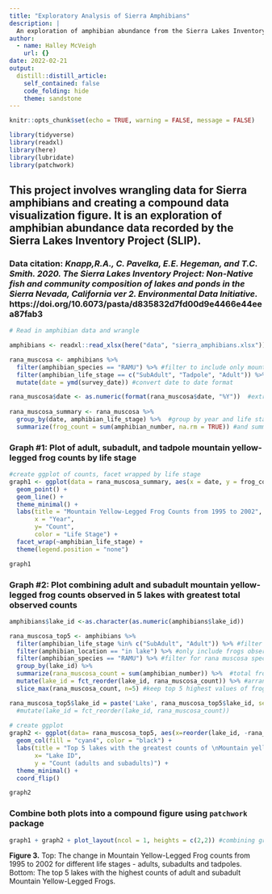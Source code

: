 ```yaml
---
title: "Exploratory Analysis of Sierra Amphibians"
description: |
  An exploration of amphibian abundance from the Sierra Lakes Inventory Project.
author:
  - name: Halley McVeigh
    url: {}
date: 2022-02-21
output:
  distill::distill_article:
    self_contained: false
    code_folding: hide
    theme: sandstone
---
```


```r
knitr::opts_chunk$set(echo = TRUE, warning = FALSE, message = FALSE)

library(tidyverse)
library(readxl)
library(here)
library(lubridate)
library(patchwork)
```

## This project involves wrangling data for Sierra amphibians and creating a compound data visualization figure. It is an exploration of amphibian abundance data recorded by the Sierra Lakes Inventory Project (SLIP).

### Data citation: *Knapp,R.A., C. Pavelka, E.E. Hegeman, and T.C. Smith. 2020. The Sierra Lakes Inventory Project: Non-Native fish and community composition of lakes and ponds in the Sierra Nevada, California ver 2. Environmental Data Initiative.* https://doi.org/10.6073/pasta/d835832d7fd00d9e4466e44eea87fab3




```r
# Read in amphibian data and wrangle

amphibians <- readxl::read_xlsx(here("data", "sierra_amphibians.xlsx"))

rana_muscosa <- amphibians %>% 
  filter(amphibian_species == "RAMU") %>% #filter to include only mountain yellow-legged frog
  filter(amphibian_life_stage == c("SubAdult", "Tadpole", "Adult")) %>% 
  mutate(date = ymd(survey_date)) #convert date to date format

rana_muscosa$date <- as.numeric(format(rana_muscosa$date, "%Y"))  #extract just the year
  
rana_muscosa_summary <- rana_muscosa %>% 
  group_by(date, amphibian_life_stage) %>%  #group by year and life stage
  summarize(frog_count = sum(amphibian_number, na.rm = TRUE)) #and summarize counts of frogs
```

### Graph #1: Plot of adult, subadult, and tadpole mountain yellow-legged frog counts by life stage
```r
#create ggplot of counts, facet wrapped by life stage
graph1 <- ggplot(data = rana_muscosa_summary, aes(x = date, y = frog_count, color = amphibian_life_stage)) +
  geom_point() +
  geom_line() +
  theme_minimal() +
  labs(title = "Mountain Yellow-Legged Frog Counts from 1995 to 2002",
       x = "Year",
       y= "Count",
       color = "Life Stage") +
  facet_wrap(~amphibian_life_stage) +
  theme(legend.position = "none")

graph1
```

### Graph #2: Plot combining adult and subadult mountain yellow-legged frog counts observed in 5 lakes with greatest total observed counts

```r

amphibians$lake_id <-as.character(as.numeric(amphibians$lake_id))

rana_muscosa_top5 <- amphibians %>% 
  filter(amphibian_life_stage %in% c("SubAdult", "Adult")) %>% #filter to include only adult and subadult frogs (no tadpoles)
  filter(amphibian_location == "in lake") %>% #only include frogs observed in the lake
  filter(amphibian_species == "RAMU") %>% #filter for rana muscosa species
  group_by(lake_id) %>% 
  summarize(rana_muscosa_count = sum(amphibian_number)) %>%  #total frog counts per each lake
  mutate(lake_id = fct_reorder(lake_id, rana_muscosa_count)) %>% #arrange in descending order
  slice_max(rana_muscosa_count, n=5) #keep top 5 highest values of frog counts per lake

rana_muscosa_top5$lake_id = paste('Lake', rana_muscosa_top5$lake_id, sep = ' ')#%>%
  #mutate(lake_id = fct_reorder(lake_id, rana_muscosa_count))
  
# create ggplot
graph2 <- ggplot(data= rana_muscosa_top5, aes(x=reorder(lake_id, -rana_muscosa_count), y=rana_muscosa_count)) +
  geom_col(fill = "cyan4", color = "black") +
  labs(title = "Top 5 lakes with the greatest counts of \nMountain yellow-legged adult and subadult frogs", 
       x= "Lake ID",
       y = "Count (adults and subadults)") +
  theme_minimal() +
  coord_flip()

graph2
```

### Combine both plots into a compound figure using `patchwork` package

```r

graph1 + graph2 + plot_layout(ncol = 1, heights = c(2,2)) #combining graph 1 and graph 2 on the same figure
```

**Figure 3.** Top: The change in Mountain Yellow-Legged Frog counts from 1995 to 2002 for different life stages - adults, subadults and tadpoles. Bottom: The top 5 lakes with the highest counts of adult and subadult Mountain Yellow-Legged Frogs.



